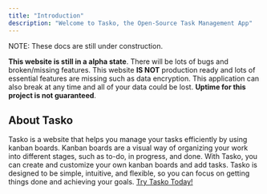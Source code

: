 ```yaml
---
title: "Introduction"
description: "Welcome to Tasko, the Open-Source Task Management App"
---
```


NOTE: These docs are still under construction.

**This website is still in a alpha state**. There will be lots of bugs and broken/missing features. This website **IS NOT** production ready and lots of essential features are missing such as data encryption. This application can also break at any time and all of your data could be lost. **Uptime for this project is not guaranteed**.

## About Tasko

Tasko is a website that helps you manage your tasks efficiently by using kanban boards. Kanban boards are a visual way of organizing your work into different stages, such as to-do, in progress, and done. With Tasko, you can create and customize your own kanban boards and add tasks. Tasko is designed to be simple, intuitive, and flexible, so you can focus on getting things done and achieving your goals. [Try Tasko Today!](https://tasko.ahmadk953.org/)